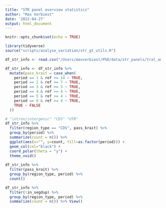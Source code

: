 ```yaml
---
title: "STR panel overview statistics"
author: "Max Verbiest"
date: '2022-04-27'
output: html_document
---
```


```r
knitr::opts_chunk$set(echo = TRUE)
```

```r
library(tidyverse)
source("scripts/analyse_variation/str_gt_utils.R")
```

```r
df_str_info <- read.csv("/Users/maxverbiest/PhD/data/str_panels/tral_and_perf_panel_meta_info.tsv", header=T, sep="\t")
```

```r
df_str_info <- df_str_info %>% 
  mutate(pass_krait = case_when(
    period == 1 & ref >= 14 ~ TRUE,
    period == 2 & ref >= 7 ~ TRUE,
    period == 3 & ref >= 5 ~ TRUE,
    period == 4 & ref >= 4 ~ TRUE,
    period == 5 & ref >= 4 ~ TRUE,
    period == 6 & ref >= 4 ~ TRUE,
    TRUE ~ FALSE
  ))
```


```r
# "intron/intergenic" "CDS" "UTR"
df_str_info %>% 
  filter(region_type == "CDS", pass_krait) %>%
  group_by(period) %>% 
  summarize(count = n()) %>% 
  ggplot(aes(x="", y=count, fill=as.factor(period))) +
  geom_col(col="black") +
  coord_polar(theta = "y") +
  theme_void()
  
df_str_info %>% 
  filter(pass_krait) %>% 
  group_by(region_type, period) %>%
  count()
```

```r
df_str_info %>% 
  filter(!in_segdup) %>% 
  group_by(region_type, period) %>% 
  summarize(count = n()) %>% View()
```

